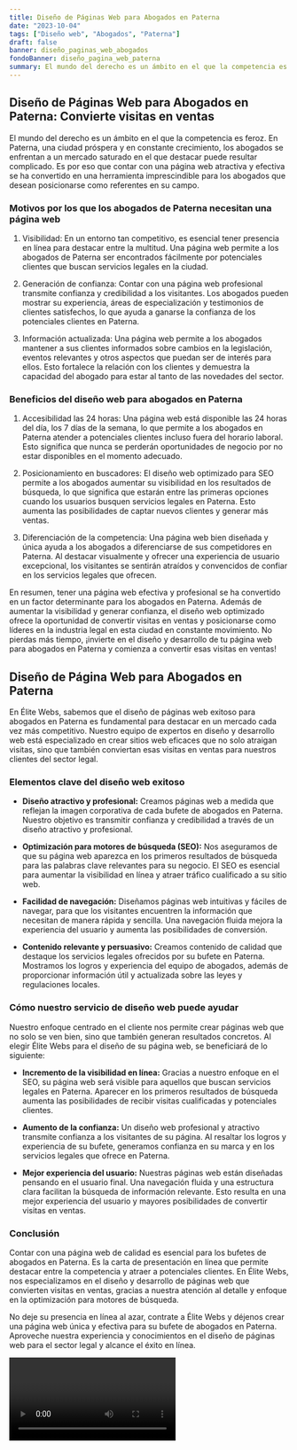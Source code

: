 ```yaml
---
title: Diseño de Páginas Web para Abogados en Paterna
date: "2023-10-04"
tags: ["Diseño web", "Abogados", "Paterna"]
draft: false
banner: diseño_paginas_web_abogados
fondoBanner: diseño_pagina_web_paterna
summary: El mundo del derecho es un ámbito en el que la competencia es feroz. En Paterna, una ciudad próspera y en constante crecimiento, los abogados se enfrentan a un mercado saturado en el que destacar puede resultar complicado. Es por eso que contar con una página web atractiva y efectiva se ha convertido en una herramienta imprescindible para los abogados que desean posicionarse como referentes en su campo.
---
```



## Diseño de Páginas Web para Abogados en Paterna: Convierte visitas en ventas

El mundo del derecho es un ámbito en el que la competencia es feroz. En Paterna, una ciudad próspera y en constante crecimiento, los abogados se enfrentan a un mercado saturado en el que destacar puede resultar complicado. Es por eso que contar con una página web atractiva y efectiva se ha convertido en una herramienta imprescindible para los abogados que desean posicionarse como referentes en su campo.

### Motivos por los que los abogados de Paterna necesitan una página web

1. Visibilidad: En un entorno tan competitivo, es esencial tener presencia en línea para destacar entre la multitud. Una página web permite a los abogados de Paterna ser encontrados fácilmente por potenciales clientes que buscan servicios legales en la ciudad.

2. Generación de confianza: Contar con una página web profesional transmite confianza y credibilidad a los visitantes. Los abogados pueden mostrar su experiencia, áreas de especialización y testimonios de clientes satisfechos, lo que ayuda a ganarse la confianza de los potenciales clientes en Paterna.

3. Información actualizada: Una página web permite a los abogados mantener a sus clientes informados sobre cambios en la legislación, eventos relevantes y otros aspectos que puedan ser de interés para ellos. Esto fortalece la relación con los clientes y demuestra la capacidad del abogado para estar al tanto de las novedades del sector.

### Beneficios del diseño web para abogados en Paterna

1. Accesibilidad las 24 horas: Una página web está disponible las 24 horas del día, los 7 días de la semana, lo que permite a los abogados en Paterna atender a potenciales clientes incluso fuera del horario laboral. Esto significa que nunca se perderán oportunidades de negocio por no estar disponibles en el momento adecuado.

2. Posicionamiento en buscadores: El diseño web optimizado para SEO permite a los abogados aumentar su visibilidad en los resultados de búsqueda, lo que significa que estarán entre las primeras opciones cuando los usuarios busquen servicios legales en Paterna. Esto aumenta las posibilidades de captar nuevos clientes y generar más ventas.

3. Diferenciación de la competencia: Una página web bien diseñada y única ayuda a los abogados a diferenciarse de sus competidores en Paterna. Al destacar visualmente y ofrecer una experiencia de usuario excepcional, los visitantes se sentirán atraídos y convencidos de confiar en los servicios legales que ofrecen.

En resumen, tener una página web efectiva y profesional se ha convertido en un factor determinante para los abogados en Paterna. Además de aumentar la visibilidad y generar confianza, el diseño web optimizado ofrece la oportunidad de convertir visitas en ventas y posicionarse como líderes en la industria legal en esta ciudad en constante movimiento. No pierdas más tiempo, ¡invierte en el diseño y desarrollo de tu página web para abogados en Paterna y comienza a convertir esas visitas en ventas!

<GifSeo />

<Cta />

## Diseño de Página Web para Abogados en Paterna

En Élite Webs, sabemos que el diseño de páginas web exitoso para abogados en Paterna es fundamental para destacar en un mercado cada vez más competitivo. Nuestro equipo de expertos en diseño y desarrollo web está especializado en crear sitios web eficaces que no solo atraigan visitas, sino que también conviertan esas visitas en ventas para nuestros clientes del sector legal.

### Elementos clave del diseño web exitoso

- **Diseño atractivo y profesional:** Creamos páginas web a medida que reflejan la imagen corporativa de cada bufete de abogados en Paterna. Nuestro objetivo es transmitir confianza y credibilidad a través de un diseño atractivo y profesional.

- **Optimización para motores de búsqueda (SEO):** Nos aseguramos de que su página web aparezca en los primeros resultados de búsqueda para las palabras clave relevantes para su negocio. El SEO es esencial para aumentar la visibilidad en línea y atraer tráfico cualificado a su sitio web.

- **Facilidad de navegación:** Diseñamos páginas web intuitivas y fáciles de navegar, para que los visitantes encuentren la información que necesitan de manera rápida y sencilla. Una navegación fluida mejora la experiencia del usuario y aumenta las posibilidades de conversión.

- **Contenido relevante y persuasivo:** Creamos contenido de calidad que destaque los servicios legales ofrecidos por su bufete en Paterna. Mostramos los logros y experiencia del equipo de abogados, además de proporcionar información útil y actualizada sobre las leyes y regulaciones locales.

### Cómo nuestro servicio de diseño web puede ayudar

Nuestro enfoque centrado en el cliente nos permite crear páginas web que no solo se ven bien, sino que también generan resultados concretos. Al elegir Élite Webs para el diseño de su página web, se beneficiará de lo siguiente:

- **Incremento de la visibilidad en línea:** Gracias a nuestro enfoque en el SEO, su página web será visible para aquellos que buscan servicios legales en Paterna. Aparecer en los primeros resultados de búsqueda aumenta las posibilidades de recibir visitas cualificadas y potenciales clientes.

- **Aumento de la confianza:** Un diseño web profesional y atractivo transmite confianza a los visitantes de su página. Al resaltar los logros y experiencia de su bufete, generamos confianza en su marca y en los servicios legales que ofrece en Paterna.

- **Mejor experiencia del usuario:** Nuestras páginas web están diseñadas pensando en el usuario final. Una navegación fluida y una estructura clara facilitan la búsqueda de información relevante. Esto resulta en una mejor experiencia del usuario y mayores posibilidades de convertir visitas en ventas.

### Conclusión

Contar con una página web de calidad es esencial para los bufetes de abogados en Paterna. Es la carta de presentación en línea que permite destacar entre la competencia y atraer a potenciales clientes. En Élite Webs, nos especializamos en el diseño y desarrollo de páginas web que convierten visitas en ventas, gracias a nuestra atención al detalle y enfoque en la optimización para motores de búsqueda.

No deje su presencia en línea al azar, contrate a Élite Webs y déjenos crear una página web única y efectiva para su bufete de abogados en Paterna. Aproveche nuestra experiencia y conocimientos en el diseño de páginas web para el sector legal y alcance el éxito en línea.

<Video />

<CtaBot job="Abogados" city="Paterna" />

<Gmaps query="Paterna+españa+maps" />
